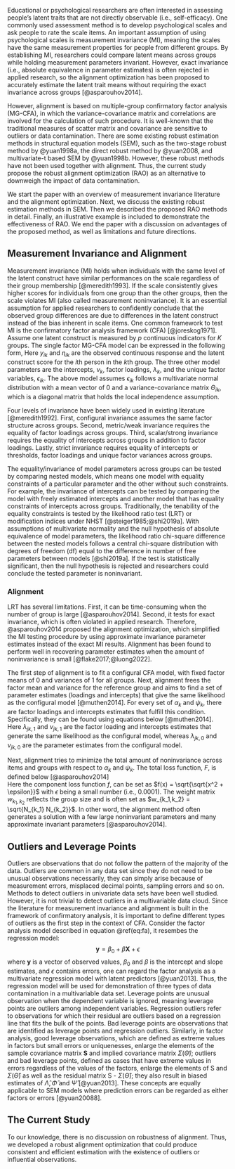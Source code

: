 Educational or psychological researchers are often interested in assessing people's latent traits that are not directly observable (i.e., self-efficacy). One commonly used assessment method is to develop psychological scales and ask people to rate the scale items. An important assumption of using psychological scales is measurement invariance (MI), meaning the scales have the same measurement properties for people from different groups. By establishing MI, researchers could compare latent means across groups while holding measurement parameters invariant. However, exact invariance (i.e., absolute equivalence in parameter estimates) is often rejected in applied research, so the alignment optimization has been proposed to accurately estimate the latent trait means without requiring the exact invariance across groups [@asparouhov2014]. 

<!-- Specifically, alignment automates the MI analysis by minimizing a loss function that captures the amount of measurement noninvariance across items and groups -->

However, alignment is based on multiple-group confirmatory factor analysis (MG-CFA), in which the variance-covariance matrix and correlations are involved for the calculation of such procedure. It is well-known that the traditional measures of scatter matrix and covariance are sensitive to outliers or data contamination. There are some existing robust estimation methods in structural equation models (SEM), such as the two-stage robust method by @yuan1998a, the direct robust method by @yuan2008, and multivariate-t based SEM by @yuan1998b. However, these robust methods have not been used together with alignment. Thus, the current study propose the robust alignment optimization (RAO) as an alternative to downweigh the impact of data contamination. 

We start the paper with an overview of measurement invariance literature and the alignment optimization. Next, we discuss the existing robust estimation methods in SEM. Then we described the proposed RAO methods in detail. Finally, an illustrative example is included to demonstrate the effectiveness of RAO. We end the paper with a discussion on advantages of the proposed method, as well as limitations and future directions.  

## Measurement Invariance and Alignment

Measurement invariance (MI) holds when individuals with the same level of the latent construct have similar performances on the scale regardless of their group membership [@meredith1993]. If the scale consistently gives higher scores for individuals from one group than the other groups, then the scale violates MI (also called measurement noninvariance). It is an essential assumption for applied researchers to confidently conclude that the observed group differences are due to differences in the latent construct instead of the bias inherent in scale items. One common framework to test MI is the confirmatory factor analysis framework (CFA) [@joreskog1971]. Assume one latent construct is measured by $p$ continuous indicators for $K$ groups. The single factor MG-CFA model can be expressed in the following form,
\begin{equation}
y_{ik} = \tau_k + \lambda_k\eta_{ik} + \epsilon_{ik}. (\#eq:fa)
\end{equation}
Here $y_{ik}$ and $\eta_{ik}$ are the observed continuous response and the latent construct score for the $i$th person in the $k$th group. The three other model parameters are the intercepts, $\nu_k$, factor loadings, $\lambda_k$, and the unique factor variables, $\epsilon_{ik}$. The above model assumes $\epsilon_{ik}$ follows a multivariate normal distribution with a mean vector of 0 and a variance-covariance matrix $\Theta_{ik}$, which is a diagonal matrix that holds the local independence assumption. 

Four levels of invariance have been widely used in existing literature [@meredith1992]. First, configural invariance assumes the same factor structure across groups. Second, metric/weak invariance requires the equality of factor loadings across groups. Third, scalar/strong invariance requires the equality of intercepts across groups in addition to factor loadings. Lastly, strict invariance requires equality of intercepts or thresholds, factor loadings and unique factor variances across groups. 

The equality/invariance of model parameters across groups can be tested by comparing nested models, which means one model with equality constraints of a particular parameter and the other without such constraints. For example, the invariance of intercepts can be tested by comparing the model with freely estimated intercepts and another model that has equality constraints of intercepts across groups. Traditionally, the tenability of the equality constraints is tested by the likelihood ratio test (LRT) or modification indices under NHST [@steiger1985;@shi2019a]. With assumptions of multivariate normality and the null hypothesis of absolute equivalence of model parameters, the likelihood ratio chi-square difference between the nested models follows a central chi-square distribution with degrees of freedom (df) equal to the difference in number of free parameters between models [@shi2019a]. If the test is statistically significant, then the null hypothesis is rejected and researchers could conclude the tested parameter is noninvariant. 

### Alignment

LRT has several limitations. First, it can be time-consuming when the number of group is large [@asparouhov2014]. Second, it tests for exact invariance, which is often violated in applied research. Therefore, @asparouhov2014 proposed the alignment optimization, which simplified the MI testing procedure by using approximate invariance parameter estimates instead of the exact MI results. Alignment has been found to perform well in recovering parameter estimates when the amount of noninvariance is small [@flake2017;@luong2022]. 

The first step of alignment is to fit a configural CFA model, with fixed factor means of 0 and variances of 1 for all groups. Next, alignment frees the factor mean and variance for the reference group and aims to find a set of parameter estimates (loadings and intercepts) that give the same likelihood as the configural model [@muthen2014]. For every set of $\alpha_k$ and $\psi_k$, there are factor loadings and intercepts estimates that fulfill this condition. Specifically, they can be found using equations below [@muthen2014]. 
\begin{align}
\lambda_{jk,1} &= \frac{\lambda_{jk,0}}{\sqrt{\psi_k}}\\
\psi_{jk,1} &= \nu_{jk,0} - \alpha_k \frac{\lambda_{jk,0}}{\sqrt{\psi_k}}
\end{align}
Here $\lambda_{jk,1}$ and $\nu_{jk,1}$ are the factor loading and intercepts estimates that generate the same likelihood as the configural model, whereas $\lambda_{jk,0}$ and $\nu_{jk,0}$ are the parameter estimates from the configural model. 

Next, alignment tries to minimize the total amount of noninvariance across items and groups with respect to $\alpha_k$ and $\psi_k$. The total loss function, $F$, is defined below [@asparouhov2014]  
\begin{align}
F &= \sum_p \sum_{k_1 < k_2}w_{k_1,k_2}f(\lambda_{jk1,1} -\lambda_{jk2,1}) \\ &+ \sum_p \sum_{k_1 < k_2}w_{k_1,k_2}f(\nu_{jk1,1} -\nu_{jk2,1}) 
\end{align}
Here the component loss function $f$, can be set as $f(x) = \sqrt{\sqrt{x^2 + \epsilon}}$ with $\epsilon$ being a small number (i.e., 0.0001). The weight matrix $w_{k_1,k_2}$ reflects the group size and is often set as $w_{k_1,k_2} = \sqrt{N_{k_1} N_{k_2}}$. In other word, the alignment method often generates a solution with a few large noninvariant parameters and many approximate invariant parameters [@asparouhov2014]. 

## Outliers and Leverage Points

Outliers are observations that do not follow the pattern of the majority of the data. Outliers are common in any data set since they do not need to be unusual observations necessarily, they can simply arise because of measurement errors, misplaced decimal points, sampling errors and so on. Methods to detect outliers in univariate data sets have been well studied. However, it is not trivial to detect outliers in a multivariable data cloud. Since the literature for measurement invariance and alignment is built in the framework of confirmatory analysis, it is important to define different types of outliers as the first step in the context of CFA. Consider the factor analysis model described in equation\ \@ref(eq:fa),
<!-- : -->
<!-- $$\textbf{y} = \mu + \Lambda\xi + \epsilon$$  -->
<!-- where $\textbf{y}$ is a vector of $p$ manifest variables, $\mu$ is the vector of population means, $\Lambda$ is a $p \times m$ matrix of factor loadings, $\xi$ isa vector of $m$ factors, and $\epsilon$ contains measurement errors or uniqueness.  -->
it resembes the regression model:
$$\textbf{y} = \beta_{0} + \beta\textbf{X} + \epsilon$$ 
where $\textbf{y}$ is a vector of observed values, $\beta_{0}$ and $\beta$ is the intercept and slope estimates, and $\epsilon$ contains errors, one can regard the factor analysis as a multivariate regression model with latent predictors [@yuan2013]. Thus, the regression model will be used for demonstration of three types of data contamination in a multivariable data set. Leverage points are unusual observation when the dependent variable is ignored, meaning leverage points are outliers among independent variables. Regression outliers refer to observations for
which their residual are outliers based on a regression line that fits the bulk of the points. Bad leverage points are observations that are identified as leverage points and regression outliers. Similarly, in factor analysis, good leverage observations, which are defined as extreme
values in factors but small errors or uniquenesses, enlarge the elements of the sample covariance matrix $\textbf{S}$ and implied covariance matrix $\Sigma(\hat{\Theta})$; outliers and bad leverage points, defined as cases that have extreme values in errors regardless
of the values of the factors, enlarge the elements of S and $\Sigma(\hat{\Theta})$ as well as the residual matrix S - $\Sigma(\hat{\Theta})$; they also result in biased estimates of $\hat{\Lambda}, \hat{\Phi}$ and $\hat{\Psi}$ [@yuan2013]. These concepts are equally applicable to SEM models where prediction errors can be regarded as either factors or errors [@yuan20088].

<!-- The breakdown point of the sample covariance matrix is only 1/n [@wilcox2017modern]. That is, even a single outlier can substantially alter the values of estimates. In multivariate analyses such as CFA, defining, identifying and categorizing data contamination are nontrivial. Given the nature of CFA - parallel to regression, data contamination can be classified into three general categories: leverage points (good and bad), outliers and influential points. Influential points will be the focus for our current project since their inclusion/exclusion will have a great impact on the assessment of the model fit [@yuan2008].  -->

## The Current Study

To our knowledge, there is no discussion on robustness of alignment. Thus, we developed a robust alignment optimization that could produce consistent and efficient estimation with the existence of outliers or influential observations. 

<!-- In this project, we also consider using Projection Method to calculate the distance between each observation and the center of the data cloud. This outlier detection method stands in its own category because it does not require the use of a covariance matrix. More details will be discussed in Method section. -->

